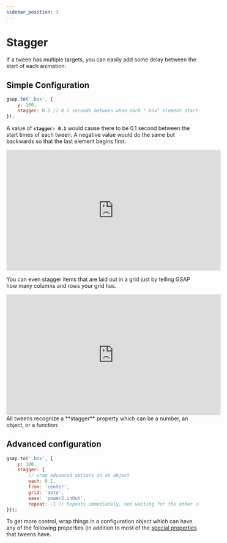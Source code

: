 ```yaml
---
sidebar_position: 3
---
```

# Stagger

If a tween has multiple targets, you can easily add some delay between the start of each animation:

## Simple Configuration[​](https://shan82181.github.io/Noteshub/docs/GSAP/Stagger/#simple-configuration "Direct link to Simple Configuration")

```jsx
gsap.to('.box', {    
	y: 100,    
	stagger: 0.1 // 0.1 seconds between when each ".box" element starts animating
});
```

A value of **`stagger: 0.1`** would cause there to be 0.1 second between the start times of each tween. A negative value would do the same but backwards so that the last element begins first.
<iframe  width="560"  height="315"  src="https://codepen.io/GreenSock/embed/LYdzaoz?default-tab=result&theme-id=41164"  title="YouTube video player"  frameborder="no"  allow="accelerometer; autoplay; clipboard-write; encrypted-media; gyroscope; picture-in-picture; web-share"  referrerpolicy="strict-origin-when-cross-origin"  allowfullscreen></iframe>

You can even stagger items that are laid out in a grid just by telling GSAP how many columns and rows your grid has.
<iframe  width="560"  height="315"  src="https://codepen.io/GreenSock/embed/rNVVGOa?default-tab=result&theme-id=41164"  title="YouTube video player"  frameborder="no"  allow="accelerometer; autoplay; clipboard-write; encrypted-media; gyroscope; picture-in-picture; web-share"  referrerpolicy="strict-origin-when-cross-origin"  allowfullscreen></iframe>
All tweens recognize a  **stagger**  property which can be a number, an object, or a function:

## Advanced configuration[​](https://shan82181.github.io/Noteshub/docs/GSAP/Stagger/#advanced-configuration "Direct link to Advanced configuration")

```jsx
gsap.to('.box', {    
	y: 100,    
	stagger: {        
		// wrap advanced options in an object        
		each: 0.1,        
		from: 'center',        
		grid: 'auto',        
		ease: 'power2.inOut',        
		repeat: -1 // Repeats immediately, not waiting for the other staggered animations to finish    
}});
```

To get more control, wrap things in a configuration object which can have any of the following properties (in addition to most of the [special properties](https://gsap.com/docs/v3/GSAP/Tween#special-properties) that tweens have.